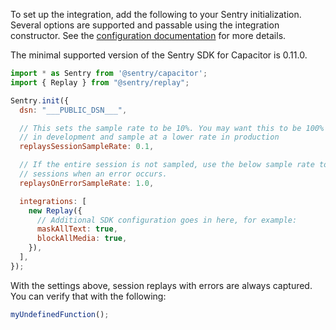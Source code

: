 To set up the integration, add the following to your Sentry initialization. Several options are supported and passable using the integration constructor. See the [configuration documentation](/javascript/guides/capacitor/session-replay/configuration/) for more details.

The minimal supported version of the Sentry SDK for Capacitor is 0.11.0.

```javascript {tabTitle: ESM}
import * as Sentry from '@sentry/capacitor';
import { Replay } from "@sentry/replay";

Sentry.init({
  dsn: "___PUBLIC_DSN___",

  // This sets the sample rate to be 10%. You may want this to be 100% while
  // in development and sample at a lower rate in production
  replaysSessionSampleRate: 0.1,

  // If the entire session is not sampled, use the below sample rate to sample
  // sessions when an error occurs.
  replaysOnErrorSampleRate: 1.0,

  integrations: [
    new Replay({
      // Additional SDK configuration goes in here, for example:
      maskAllText: true,
      blockAllMedia: true,
    }),
  ],
});
```

With the settings above, session replays with errors are always captured.
You can verify that with the following:

```javascript
myUndefinedFunction();
```

